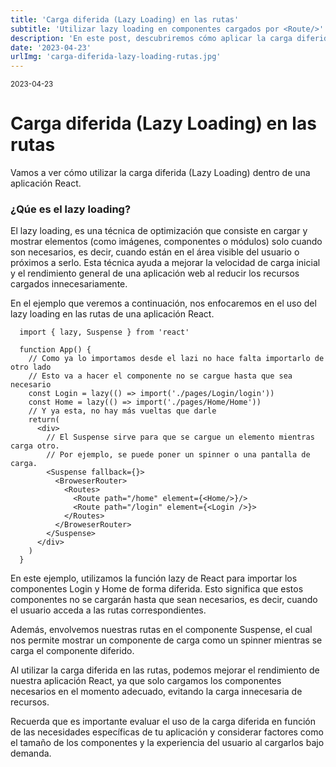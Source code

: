 ```yaml
---
title: 'Carga diferida (Lazy Loading) en las rutas'
subtitle: 'Utilizar lazy loading en componentes cargados por <Route/>'
description: 'En este post, descubriremos cómo aplicar la carga diferida (Lazy Loading) en las rutas de una aplicación React para mejorar el rendimiento. Veremos cómo utilizar la función lazy y el componente Suspense para cargar y mostrar elementos solo cuando sean necesarios, reduciendo los recursos innecesarios y optimizando la velocidad de carga.'
date: '2023-04-23'
urlImg: 'carga-diferida-lazy-loading-rutas.jpg'
---
```


<small>2023-04-23</small>

# Carga diferida (Lazy Loading) en las rutas

Vamos a ver cómo utilizar la carga diferida (Lazy Loading) dentro de una aplicación React.

### ¿Qúe es el lazy loading?

El lazy loading, es una técnica de optimización que consiste en cargar y mostrar elementos (como imágenes, componentes o módulos) solo cuando son necesarios, es decir, cuando están en el área visible del usuario o próximos a serlo. Esta técnica ayuda a mejorar la velocidad de carga inicial y el rendimiento general de una aplicación web al reducir los recursos cargados innecesariamente.

En el ejemplo que veremos a continuación, nos enfocaremos en el uso del lazy loading en las rutas de una aplicación React.

```tsx
  import { lazy, Suspense } from 'react'

  function App() {
    // Como ya lo importamos desde el lazi no hace falta importarlo de otro lado
    // Esto va a hacer el componente no se cargue hasta que sea necesario
    const Login = lazy(() => import('./pages/Login/login'))
    const Home = lazy(() => import('./pages/Home/Home'))
    // Y ya esta, no hay más vueltas que darle
    return(
      <div>
        // El Suspense sirve para que se cargue un elemento mientras carga otro.
        // Por ejemplo, se puede poner un spinner o una pantalla de carga.
        <Suspense fallback={}>
          <BroweserRouter>
            <Routes>
              <Route path="/home" element={<Home/>}/>
              <Route path="/login" element={<Login />}>
            </Routes>
          </BroweserRouter>
        </Suspense>
      </div>
    )
  }
```

En este ejemplo, utilizamos la función lazy de React para importar los componentes Login y Home de forma diferida. Esto significa que estos componentes no se cargarán hasta que sean necesarios, es decir, cuando el usuario acceda a las rutas correspondientes.

Además, envolvemos nuestras rutas en el componente Suspense, el cual nos permite mostrar un componente de carga como un spinner mientras se carga el componente diferido.

Al utilizar la carga diferida en las rutas, podemos mejorar el rendimiento de nuestra aplicación React, ya que solo cargamos los componentes necesarios en el momento adecuado, evitando la carga innecesaria de recursos.

Recuerda que es importante evaluar el uso de la carga diferida en función de las necesidades específicas de tu aplicación y considerar factores como el tamaño de los componentes y la experiencia del usuario al cargarlos bajo demanda.
